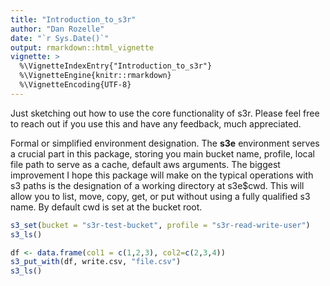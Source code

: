 ```yaml
---
title: "Introduction_to_s3r"
author: "Dan Rozelle"
date: "`r Sys.Date()`"
output: rmarkdown::html_vignette
vignette: >
  %\VignetteIndexEntry{"Introduction_to_s3r"}
  %\VignetteEngine{knitr::rmarkdown}
  %\VignetteEncoding{UTF-8}
---
```


Just sketching out how to use the core functionality of s3r. Please feel free to reach out if you use this and have any feedback, much appreciated.

Formal or simplified environment designation. The **s3e** environment serves a crucial part in this package, storing you main bucket name, profile, local file path to serve as a cache, default aws arguments. The biggest improvement I hope this package will make on the typical operations with s3 paths is the designation of a working directory at s3e$cwd. This will allow you to list, move, copy, get, or put without using a fully qualified s3 name. By default cwd is set at the bucket root.

```r
s3_set(bucket = "s3r-test-bucket", profile = "s3r-read-write-user")
s3_ls()

df <- data.frame(col1 = c(1,2,3), col2=c(2,3,4))
s3_put_with(df, write.csv, "file.csv")
s3_ls()

```


